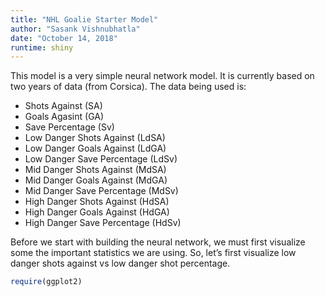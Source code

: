 ```yaml
---
title: "NHL Goalie Starter Model"
author: "Sasank Vishnubhatla"
date: "October 14, 2018"
runtime: shiny
---
```


This model is a very simple neural network model. It is currently based on two years of data (from Corsica). The data being used is:

- Shots Against (SA)
- Goals Agasint (GA)
- Save Percentage (Sv)
- Low Danger Shots Against (LdSA)
- Low Danger Goals Against (LdGA)
- Low Danger Save Percentage (LdSv)
- Mid Danger Shots Against (MdSA)
- Mid Danger Goals Against (MdGA)
- Mid Danger Save Percentage (MdSv)
- High Danger Shots Against (HdSA)
- High Danger Goals Against (HdGA)
- High Danger Save Percentage (HdSv)

Before we start with building the neural network, we must first visualize some the important statistics we are using. So, let's first visualize low danger shots against vs low danger shot percentage.

```r
require(ggplot2)
```